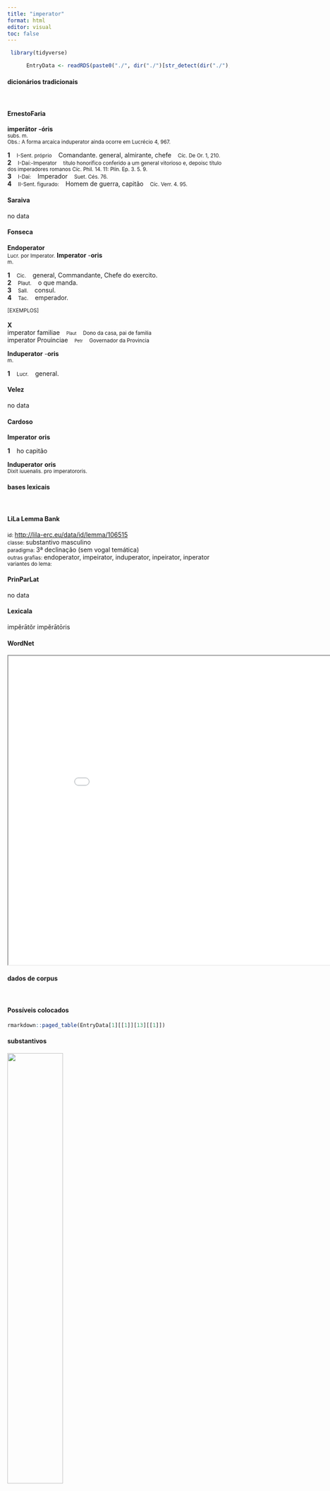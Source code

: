 ```yaml
---
title: "imperator"
format: html
editor: visual
toc: false
---
```



```r
 library(tidyverse) 

      EntryData <- readRDS(paste0("./", dir("./")[str_detect(dir("./"), "_xx105-109-112-101-114-97-116-111-114xx_.rds")]))

```


#### dicionários tradicionais

&emsp;




::: panel-tabset

#### ErnestoFaria

<b>imperātor</b> <b>-óris</b> <br> <small>subs. m.</small> <br> <small>Obs.: A forma arcaica induperator ainda ocorre em Lucrécio 4, 967.</small>   <p> <b>1</b> &ensp; <small>I-Sent. próprio</small> &ensp; Comandante. general, almirante, chefe &ensp; <small>Cíc. De Or. 1, 210.</small> <br> <b>2</b> &ensp; <small>I-Daí:-Imperator</small> &ensp; <small>título honorífico conferido a um general vitorioso e, depoisc título dos imperadores romanos Cíc. Phil. 14. 11: Plín. Ep. 3. 5. 9.</small> <br> <b>3</b> &ensp; <small>I-Daí:</small> &ensp; Imperador &ensp; <small>Suet. Cés. 76.</small> <br> <b>4</b> &ensp; <small>II-Sent. figurado:</small> &ensp; Homem de guerra, capitão &ensp; <small>Cíc. Verr. 4. 95.</small> </p>




#### Saraiva

no data




#### Fonseca

<b>Endoperator</b> <br> <small>Lucr. por Imperator.</small> 
 <b>Imperator</b> -<b>oris</b> <br> <small>m.</small>   <p> <b>1</b> &ensp; <small>Cic.</small> &ensp; general, Commandante, Chefe do exercito. <br> <b>2</b> &ensp; <small>Plaut.</small> &ensp; o que manda. <br> <b>3</b> &ensp; <small>Sall.</small> &ensp; consul. <br> <b>4</b> &ensp; <small>Tac.</small> &ensp; emperador. </p>   <p><small>[EXEMPLOS]</small><br> <br><b>X</b><br>imperator familiae &ensp; <small><small>Plaut</small></small> &ensp; <small>Dono da casa, pai de familia</small> <br> imperator Prouinciae &ensp; <small><small>Petr</small></small> &ensp; <small>Governador da Provincia</small> </p> 
 <b>Induperator</b> -<b>oris</b> <br> <small>m.</small>   <p> <b>1</b> &ensp; <small>Lucr.</small> &ensp; general. </p>




#### Velez

no data




#### Cardoso

<b>Imperator</b> <b>oris</b>   <p> <b>1</b> &ensp; ho capitão </p> 
 <b>Induperator</b> <b>oris</b> <br> <small>Dixit iuuenalis. pro imperatororis.</small>


:::



#### bases lexicais

&emsp;






::: panel-tabset

#### LiLa Lemma Bank

<small> id: </small> <a href=' http://lila-erc.eu/data/id/lemma/106515 ' target="_blank"> http://lila-erc.eu/data/id/lemma/106515 </a> <br>
<small> classe: </small> substantivo masculino   <br>
<small> paradigma: </small> 3ª declinação (sem vogal temática) <br>
<small> outras grafias: </small> endoperator, impeirator, induperator, inpeirator, inperator <br>
<small> variantes do lema: </small>  <br>





#### PrinParLat

no data




#### Lexicala

impĕrātŏr 
 impĕrātōris




#### WordNet

<iframe width='900' height='700' src='Media/Tree__xx105-109-112-101-114-97-116-111-114xx__sem_type_lexemes_pt.html'>

</iframe>


:::



#### dados de corpus

&emsp;




::: panel-tabset

#### Possíveis colocados

```r

rmarkdown::paged_table(EntryData[1][[1]][13][[1]])

```


#### substantivos

![](./Media/wordcloud__xx105-109-112-101-114-97-116-111-114xx__BY_collocate_scoreSUBST.webp){width=50% fig-alt='This chart plots collocate by scoreSUBST, for the headword imperator here are all the values plotted: collocate: appello; scoreSUBST: 0. collocate: clarus; scoreSUBST: 0. collocate: noster; scoreSUBST: 0. collocate: officium; scoreSUBST: 2. collocate: consul; scoreSUBST: 2. collocate: superus; scoreSUBST: 0. collocate: exercitus; scoreSUBST: 2. collocate: populus; scoreSUBST: 2. collocate: unus; scoreSUBST: 0. collocate: bellum; scoreSUBST: 2. collocate: atque; scoreSUBST: 0'}




#### adjetivos

![](./Media/wordcloud__xx105-109-112-101-114-97-116-111-114xx__BY_collocate_scoreADJ.webp){width=50% fig-alt='This chart plots collocate by scoreADJ, for the headword imperator here are all the values plotted: collocate: appello; scoreADJ: 0. collocate: clarus; scoreADJ: 2. collocate: noster; scoreADJ: 0. collocate: officium; scoreADJ: 0. collocate: consul; scoreADJ: 0. collocate: superus; scoreADJ: 0. collocate: exercitus; scoreADJ: 0. collocate: populus; scoreADJ: 0. collocate: unus; scoreADJ: 0. collocate: bellum; scoreADJ: 0. collocate: atque; scoreADJ: 0'}




#### verbos

![](./Media/wordcloud__xx105-109-112-101-114-97-116-111-114xx__BY_collocate_scoreVERBO.webp){width=50% fig-alt='This chart plots collocate by scoreVERBO, for the headword imperator here are all the values plotted: collocate: appello; scoreVERBO: 2. collocate: clarus; scoreVERBO: 0. collocate: noster; scoreVERBO: 0. collocate: officium; scoreVERBO: 0. collocate: consul; scoreVERBO: 0. collocate: superus; scoreVERBO: 0. collocate: exercitus; scoreVERBO: 0. collocate: populus; scoreVERBO: 0. collocate: unus; scoreVERBO: 0. collocate: bellum; scoreVERBO: 0. collocate: atque; scoreVERBO: 0'}




#### advérbios

![](./Media/wordcloud__xx105-109-112-101-114-97-116-111-114xx__BY_collocate_scoreADV.webp){width=50% fig-alt='This chart plots collocate by scoreADV, for the headword imperator here are all the values plotted: collocate: appello; scoreADV: 0. collocate: clarus; scoreADV: 0. collocate: noster; scoreADV: 0. collocate: officium; scoreADV: 0. collocate: consul; scoreADV: 0. collocate: superus; scoreADV: 0. collocate: exercitus; scoreADV: 0. collocate: populus; scoreADV: 0. collocate: unus; scoreADV: 0. collocate: bellum; scoreADV: 0. collocate: atque; scoreADV: 0'}




#### preposições e conjunções

![](./Media/wordcloud__xx105-109-112-101-114-97-116-111-114xx__BY_collocate_scoreFUNC.webp){width=50% fig-alt='This chart plots collocate by scoreFUNC, for the headword imperator here are all the values plotted: collocate: appello; scoreFUNC: 0. collocate: clarus; scoreFUNC: 0. collocate: noster; scoreFUNC: 0. collocate: officium; scoreFUNC: 0. collocate: consul; scoreFUNC: 0. collocate: superus; scoreFUNC: 0. collocate: exercitus; scoreFUNC: 0. collocate: populus; scoreFUNC: 0. collocate: unus; scoreFUNC: 0. collocate: bellum; scoreFUNC: 0. collocate: atque; scoreFUNC: 0'}


:::



::: panel-tabset

#### ExemplosTraduzidos

<p> <b>imperatores</b> appellati sumus <br> <small> Cic.Att.5.20.3 <br> fui chamado de imperator. <small> [JDD] </small> </small> </p>
; <p> est haec diuina atque incredibilis uirtus <b>imperatoris</b> <br> <small> Cic.Man.36 <br> É este o divino e incrível valor desse general. <small> [JDD] </small> </small> </p>
; <p> Caesarem deorum beneficio rei publicae procreatum dubitem ne appellare <b>imperatorem</b> <br> <small> Cic.Phil.14.25.4 <br> Eu duvidaria em chamar de general vitorioso, nascido para a república pelo favor dos deuses? <small> [JDD] </small> </small> </p>
; <p> alius castra iam capta pronuntiat alius deleto exercitu atque <b>imperatore</b> uictores barbaros uenisse contendit <br> <small> Caes.Gal.6.37.7 <br> Um anuncia que o acampamento já foi capturado, outro sustenta que, destruído o exército e o general, chegavam vitoriosos os bárbaros. <small> [JDD] </small> </small> </p>
; <p> ita trium <b>imperatorum</b> uirtute consilio felicitate uno die locis pluribus res publica est conseruata <br> <small> Cic.Phil.14.28.11 <br> Assim, graças ao valor, decisão boa fortuna dos três generais, num único dia em muitos lugares a república foi salva. <small> [JDD] </small> </small> </p>
; <p> restat ut de <b>imperatore</b> ad id bellum deligendo ac tantis rebus praeficiendo dicendum esse uideatur <br> <small> Cic.Man.27 <br> Resta que parece ser preciso dizer sobre o general que deve ser escolhido para essa guerra e que deve ser posto à frente de tão grandes operações. <small> [JDD] </small> </small> </p>
; <p> itaque propter hanc auaritiam <b>imperatorum</b> quantas calamitates quocumque uentum sit nostri exercitus adferant quis ignorat <br> <small> Cic.Man.37 <br> E assim quem ignora que grandes infortúnios os nossos exércitos ocasionam onde quer que se chega, por causa dessa cobiça dos generais? <small> [JDD] </small> </small> </p>
; <p> Decimus quidem Brutus summus uir et <b>imperator</b> Acci amicissimi sui carminibus templorum ac monumentorum aditus exornauit suorum <br> <small> Cic.Arch.27 <br> Décimo Bruto, grande homem e general, adornou as entradas dos templos e de seus monumentos com versos de Ácio, amicíssimo seu. <small> [JDD] </small> </small> </p>
; <p> ego enim sic existimo in summo <b>imperatore</b> quattuor has res inesse oportere scientiam rei militaris uirtutem auctoritatem felicitatem <br> <small> Cic.Man.28 <br> Pois eu estimo assim, que convém existir em um grande general estas quatro coisas, conhecimento do assunto militar, valor, autoridade e sorte. <small> [JDD] </small> </small> </p>
; <p> quae est igitur spes qui Mutinam circumsedent <b>imperatorem</b> populi Romani exercitumque oppugnant eis pacem cum populo Romano esse posse <br> <small> Cic.Phil.7.22.6 <br> Que esperança há, portanto, de que possam ter paz com o povo romano esses que fazem o cerco de Mutina e atacam o general do povo romano e seu exército? <small> [JDD] </small> </small> </p>
; <p> negat hoc D. Brutus <b>imperator</b> consul designatus natus rei publicae ciuis negat Gallia negat cuncta Italia negat senatus negatis uos <br> <small> Cic.Phil.4.9.6 <br> Nega que ele seja cônsul Décimo Bruto, general, cônsul eleito, cidadão nascido para a república, a Gália nega, a Itália toda nega, o senado nega, vós negais. <small> [JDD] </small> </small> </p>
; <p> qui suum timorem in rei frumentariae simulationem angustiasque itineris conferrent facere arroganter cum aut de officio <b>imperatoris</b> desperarent aut praescribere auderent <br> <small> Caes.Gal.1.40.10 <br> Que aqueles que reduziam seu medo ao falso pretexto do abstecimento de trigo e aos desfiladeiros do caminho agiam com arrogância, pois ou mostravam falta de confiança na capacidade do general ou ousavam dar-lhe lições. <small> [JDD] </small> </small> </p>
; <p> non queo uetera illa populi Romani gaudia quanta fuerint iudicare multas tamen iam summorum <b>imperatorum</b> clarissimas uictorias aetas nostra uidit quarum nulla neque tam diuturnam laetitiam attulit nec tantam <br> <small> Cic.Mil.77 <br> Eu não posso julgar quão grandes foram aquelas antigas alegrias do povo romano: contudo, a nossa geração já viu muitas vitórias brilhantíssimas dos maiores generais, dentre as quais nenhuma trouxe uma alegria nem tão duradoura nem tão grande. <small> [JDD] </small> </small> </p>





#### Frequência por autor

![](./Media/barchart__xx105-109-112-101-114-97-116-111-114xx__lemma_BY_author_Frequencies.webp){width=50% fig-alt='This charts plots the frequency of lemma by author_Frequencies. The Suetonius subcorpus registers the highest normalized frequency, with the value of 11.03 and an absolute frequency of 1. The Suetonius subcorpus follows, with a normalized frequency of 11.03 and an absolute frequency of 1. the subcorpus with the least normalized frequency is Horatius with the normalized value of 0 and an absolute freqeuncy of 0. here are all the values: subcorpus: Caesar ; normalized frequency: 9 ; absolute frequency: 3.39904826648538. subcorpus: Cicero ; normalized frequency: 118 ; absolute frequency: 7.35092571827266. subcorpus: Horatius ; normalized frequency: 0 ; absolute frequency: 0. subcorpus: Ovidius ; normalized frequency: 0 ; absolute frequency: 0. subcorpus: Phaedrus ; normalized frequency: 0 ; absolute frequency: 0. subcorpus: Sallustius ; normalized frequency: 8 ; absolute frequency: 7.42046192375475. subcorpus: Seneca ; normalized frequency: 5 ; absolute frequency: 0.933166607566115. subcorpus: Suetonius ; normalized frequency: 1 ; absolute frequency: 11.0253583241455. subcorpus: Tacitus ; normalized frequency: 3 ; absolute frequency: 10.2986611740474. subcorpus: Vergilius ; normalized frequency: 0 ; absolute frequency: 0. subcorpus: Hieronymus ; normalized frequency: 0 ; absolute frequency: 0'}




#### Frequência por gênero

![](./Media/barchart__xx105-109-112-101-114-97-116-111-114xx__lemma_BY_genre_Frequencies.webp){width=50% fig-alt='This charts plots the frequency of lemma by genre_Frequencies. The Prosa.oratória subcorpus registers the highest normalized frequency, with the value of 10.85 and an absolute frequency of 113. The Prosa.histórica subcorpus follows, with a normalized frequency of 5.11 and an absolute frequency of 21. the subcorpus with the least normalized frequency is Poesia.lírica with the normalized value of 0 and an absolute freqeuncy of 0. here are all the values: subcorpus: Prosa.histórica ; normalized frequency: 21 ; absolute frequency: 5.11210107354123. subcorpus: Prosa.filosófica ; normalized frequency: 7 ; absolute frequency: 1.15319352234724. subcorpus: Prosa.oratória ; normalized frequency: 113 ; absolute frequency: 10.8494234443559. subcorpus: Prosa.epistolográfica ; normalized frequency: 3 ; absolute frequency: 0.794933623042476. subcorpus: Poesia.lírica ; normalized frequency: 0 ; absolute frequency: 0. subcorpus: Poesia.didática ; normalized frequency: 0 ; absolute frequency: 0. subcorpus: Poesia.trágica ; normalized frequency: 0 ; absolute frequency: 0. subcorpus: Poesia.épica ; normalized frequency: 0 ; absolute frequency: 0. subcorpus: Prosa.ficcional ; normalized frequency: 0 ; absolute frequency: 0'}




#### Frequência por século

![](./Media/barchart__xx105-109-112-101-114-97-116-111-114xx__lemma_BY_period_Frequencies.webp){width=50% fig-alt='This charts plots the frequency of lemma by period_Frequencies. The II.d.C. subcorpus registers the highest normalized frequency, with the value of 10.47 and an absolute frequency of 4. The I.a.C. subcorpus follows, with a normalized frequency of 6.28 and an absolute frequency of 135. the subcorpus with the least normalized frequency is IV.d.C. with the normalized value of 0 and an absolute freqeuncy of 0. here are all the values: subcorpus: I.a.C. ; normalized frequency: 135 ; absolute frequency: 6.28345357225972. subcorpus: I.d.C. ; normalized frequency: 5 ; absolute frequency: 0.764876854826373. subcorpus: II.d.C. ; normalized frequency: 4 ; absolute frequency: 10.4712041884817. subcorpus: IV.d.C. ; normalized frequency: 0 ; absolute frequency: 0'}


:::

